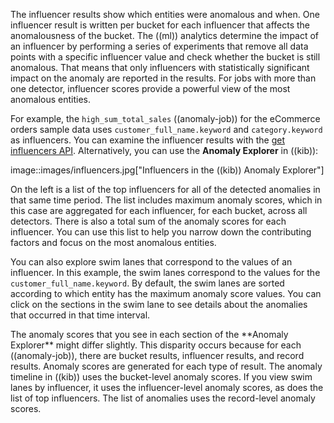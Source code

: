 

The influencer results show which entities were anomalous and when. One
influencer result is written per bucket for each influencer that affects the
anomalousness of the bucket. The ((ml)) analytics determine the impact of an 
influencer by performing a series of experiments that remove all data points 
with a specific influencer value and check whether the bucket is still 
anomalous. That means that only influencers with statistically significant 
impact on the anomaly are reported in the results. For jobs with more than one 
detector, influencer scores provide a powerful view of the most anomalous 
entities.

For example, the `high_sum_total_sales` ((anomaly-job)) for the eCommerce orders
sample data uses `customer_full_name.keyword` and `category.keyword` as
influencers. You can examine the influencer results with the
[get influencers API](((ref))/ml-get-influencer.html). Alternatively, you can use
the **Anomaly Explorer** in ((kib)):

image::images/influencers.jpg["Influencers in the ((kib)) Anomaly Explorer"]

On the left is a list of the top influencers for all of the detected anomalies
in that same time period. The list includes maximum anomaly scores, which in
this case are aggregated for each influencer, for each bucket, across all
detectors. There is also a total sum of the anomaly scores for each influencer.
You can use this list to help you narrow down the contributing factors and focus
on the most anomalous entities.

You can also explore swim lanes that correspond to the values of an influencer.
In this example, the swim lanes correspond to the values for the 
`customer_full_name.keyword`. By default, the swim lanes are sorted according to
which entity has the maximum anomaly score values. You can click on the sections
in the swim lane to see details about the anomalies that occurred in that time
interval.

<DocCallOut title="Tip">
The anomaly scores that you see in each section of the **Anomaly Explorer**
might differ slightly. This disparity occurs because for each ((anomaly-job)),
there are bucket results, influencer results, and record results. Anomaly scores
are generated for each type of result. The anomaly timeline in ((kib)) uses the
bucket-level anomaly scores. If you view swim lanes by influencer, it uses the
influencer-level anomaly scores, as does the list of top influencers. The list
of anomalies uses the record-level anomaly scores.
</DocCallOut>

